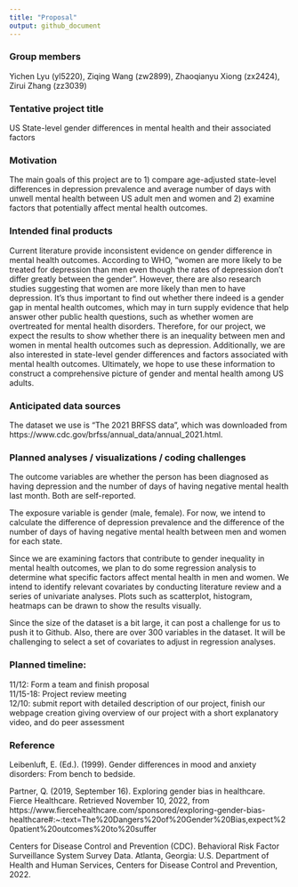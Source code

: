 ```yaml
---
title: "Proposal"
output: github_document
---
```


### Group members
Yichen Lyu (yl5220), Ziqing Wang (zw2899), Zhaoqianyu Xiong (zx2424), Zirui Zhang (zz3039)

### Tentative project title
US State-level gender differences in mental health and their associated factors
 
### Motivation
The main goals of this project are to 1) compare age-adjusted state-level differences in depression prevalence and average number of days with unwell mental health between US adult men and women and 2) examine factors that potentially affect mental health outcomes. 
 
### Intended final products
Current literature provide inconsistent evidence on gender difference in mental health outcomes. According to WHO, “women are more likely to be treated for depression than men even though the rates of depression don’t differ greatly between the gender”. However, there are also research studies suggesting that women are more likely than men to have depression. It’s thus important to find out whether there indeed is a gender gap in mental health outcomes, which may in turn supply evidence that help answer other public health questions, such as whether women are overtreated for mental health disorders. Therefore, for our project, we expect the results to show whether there is an inequality between men and women in mental health outcomes such as depression. Additionally, we are also interested in state-level gender differences and factors associated with mental health outcomes. Ultimately, we hope to use these information to construct a comprehensive picture of gender and mental health among US adults.
 
### Anticipated data sources
The dataset we use is “The 2021 BRFSS data”, which was downloaded from https://www.cdc.gov/brfss/annual_data/annual_2021.html.
 
### Planned analyses / visualizations / coding challenges        
The outcome variables are whether the person has been diagnosed as having depression and the number of days of having negative mental health last month. Both are self-reported.  

The exposure variable is gender (male, female). For now, we intend to calculate the difference of depression prevalence and the difference of the number of days of having negative mental health between men and women for each state.  

Since we are examining factors that contribute to gender inequality in mental health outcomes, we plan to do some regression analysis to determine what specific factors affect mental health in men and women. We intend to identify relevant covariates by conducting literature review and a series of univariate analyses. Plots such as scatterplot, histogram, heatmaps can be drawn to show the results visually.  

Since the size of the dataset is a bit large, it can post a challenge for us to push it to Github. Also, there are over 300 variables in the dataset. It will be challenging to select a set of covariates to adjust in regression analyses.
 
### Planned timeline:                                                                                                    	
11/12: Form a team and finish proposal  
11/15-18: Project review meeting    
12/10: submit report with detailed description of our project, finish our webpage creation giving overview of our project with a short explanatory video, and do peer assessment  
 
### Reference
Leibenluft, E. (Ed.). (1999). Gender differences in mood and anxiety disorders: From bench to bedside.  

Partner, Q. (2019, September 16). Exploring gender bias in healthcare. Fierce Healthcare. Retrieved November 10, 2022, from https://www.fiercehealthcare.com/sponsored/exploring-gender-bias-healthcare#:~:text=The%20Dangers%20of%20Gender%20Bias,expect%20patient%20outcomes%20to%20suffer  

Centers for Disease Control and Prevention (CDC). Behavioral Risk Factor Surveillance System Survey Data. Atlanta, Georgia: U.S. Department of Health and Human Services, Centers for Disease Control and Prevention, 2022.
 
 
 
